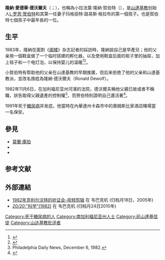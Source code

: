 '''隆納·愛德華·德沃爾夫'''（{{lang-en|Renald Edward DeWolf}}；{{bd|1934年|5月7日|1991年|9月16日}}），也稱為小拉法葉·隆納·賀伯特（{{lang-en|Lafayette Ronald Hubbard, Jr.}}），是[[山達基|山達基教]]创始人[[L·罗恩·贺伯特|L·罗恩·贺伯特]]和其第一任妻子玛格丽特·路易斯·格拉布的第一個孩子。也是賀伯特七個孩子中最年長的一位。

==生平 ==
1983年，隆納在面對《[[閣樓_(雜誌)|阁楼]]》杂志記者的採訪時，隆納說自己是早產兒；他的父亲用一個鞋盒做了一个临时搭建的孵化器，以及使用鞋盒后面的柜子里的抽屉，加上毯子和一个电灯泡，以保持婴儿的温暖<ref>{{Cite web|url=http://www.clambake.org/archive/books/bfm/bfm04.htm|title=Bare-Faced Messiah: Chapter 4|accessdate=2015-07-24|date=|publisher=Clambake.org|archive-date=2009-03-18|archive-url=https://web.archive.org/web/20090318120347/http://www.clambake.org/archive/books/bfm/bfm04.htm|dead-url=no}}</ref><ref>{{Cite journal|title=Inside The Church of Scientology: An Exclusive Interview with L. Ron Hubbard, Jr.|date=June 1983|journal=Penthouse}}</ref>。

小賀伯特有帮助他的父亲在山達基教的早期推廣，但后来拒绝了他的父亲和山達基教派，並改名換姓為隆納·德沃爾夫（Ronald Dewolf）。

1982年11月6日，在加利福尼亚州河濱的法院，德沃爾夫稱他父親已故或者不稱職，狀告取得父親遺產的控制權<ref>Philadelphia Daily News, December 6, 1982.</ref>，而贺伯特則證明自己還活著<ref>{{Cite book|url=http://www.clambake.org/archive/books/bfm/bfmconte.htm|title=Bare-faced Messiah, The True Story of L. Ron Hubbard|last=Miller, Russell|publisher=Henry Holt & Co|year=1987|isbn=0-8050-0654-0|access-date=2016-08-24|archive-date=2011-03-12|archive-url=https://web.archive.org/web/20110312081721/http://www.clambake.org/archive/books/bfm/bfmconte.htm|dead-url=no}}</ref>。

1991年死于[[糖尿病|糖尿病]]并发症。他當時在內華達州卡森市中的奧姆斯比家酒店賭場當一名保安。{{citation needed|date=April 2015}}

== 參見 ==
* [[莫蘭·庫珀|莫蘭·庫珀]]
* {{le|昆廷·賀伯特|Quentin Hubbard}}
* {{le|山達基和神秘性|Scientology and the occult}}

== 参考文献 ==
<div class="reflist" style=" list-style-type: decimal;">
<references /></div>

== 外部連結 ==
* [https://web.archive.org/web/20051118091621/http://xenutv.bogie.nl/hearings/dewolf.htm 1982年克利尔沃特的听证会-视频剪辑]<span> 在 </span>韦巴克机 <span>(归档月18日，2005年)</span>
* [https://web.archive.org/web/20100124080816/http://www.xenutv.com/us/2020-1.htm ''20/20'':"科学"(1982)]<span> 在 </span>韦巴克机 <span>(归档月24日2010年)</span>

{{Authority control}}

{{DEFAULTSORT:DeWolf, Ronald}}
[[Category:死于糖尿病的人|Category:死于糖尿病的人]]
[[Category:南加利福尼亚州人士|Category:南加利福尼亚州人士]]
[[Category:前山達基信徒|Category:前山達基信徒]]
[[Category:山达基教批评者|Category:山达基教批评者]]